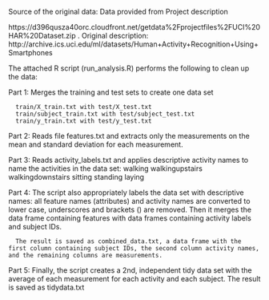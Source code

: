 Source of the original data: 
Data provided from Project description

https://d396qusza40orc.cloudfront.net/getdata%2Fprojectfiles%2FUCI%20HAR%20Dataset.zip . 
Original description: http://archive.ics.uci.edu/ml/datasets/Human+Activity+Recognition+Using+Smartphones

The attached R script (run_analysis.R) performs the following to clean up the data:

Part 1:
      Merges the training and test sets to create one data set
      
      train/X_train.txt with test/X_test.txt 
      train/subject_train.txt with test/subject_test.txt 
      train/y_train.txt with test/y_test.txt 

Part 2:
      Reads file features.txt and extracts only the measurements on the mean and standard deviation for each measurement.

Part 3: 
      Reads activity_labels.txt and applies descriptive activity names to name the activities in the data set:
      walking
      walkingupstairs
      walkingdownstairs
      sitting
      standing
      laying

Part 4: 
      The script also appropriately labels the data set with descriptive names: all feature names (attributes) and activity names are         converted to lower case, underscores and brackets () are removed.
      Then it merges the data frame containing features with data frames containing activity labels and subject IDs.

      The result is saved as combined_data.txt, a data frame with the first column containing subject IDs, the second column activity names,     and the remaining columns are measurements. 

Part 5:
      Finally, the script creates a 2nd, independent tidy data set with the average of each measurement for each activity and each subject.
      The result is saved as tidydata.txt
      
      
      
      
      
      
      
      
      
      